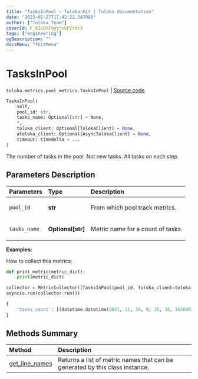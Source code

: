 ```yaml
---
title: "TasksInPool — Toloka-Kit | Toloka documentation"
date: "2023-02-27T17:42:22.347088"
author: ["Toloka Team"]
coverId: F_bIcOYF9yjrxkPZrXc3
tags: ["engineering"]
ogDescription: ""
docsMenu: "tkitMenu"
---
```


# TasksInPool
`toloka.metrics.pool_metrics.TasksInPool` | [Source code](https://github.com/Toloka/toloka-kit/blob/v1.1.4/src/metrics/pool_metrics.py#L295)

```python
TasksInPool(
    self,
    pool_id: str,
    tasks_name: Optional[str] = None,
    *,
    toloka_client: Optional[TolokaClient] = None,
    atoloka_client: Optional[AsyncTolokaClient] = None,
    timeout: timedelta = ...
)
```

The number of tasks in the pool. Not new tasks. All tasks on each step.

## Parameters Description

| Parameters | Type | Description |
| :----------| :----| :-----------|
`pool_id`|**str**|<p>From which pool track metrics.</p>
`tasks_name`|**Optional\[str\]**|<p>Metric name for a count of tasks.</p>

**Examples:**

How to collect this metrics:
```python
def print_metric(metric_dict):
    print(metric_dict)

collector = MetricCollector([TasksInPool(pool_id, toloka_client=toloka_client)], print_metric)
asyncio.run(collector.run())
```

```python
{
    'tasks_count': [(datetime.datetime(2021, 11, 18, 9, 36, 34, 163000), 40)],
}
```

## Methods Summary

| Method | Description |
| :------| :-----------|
[get_line_names](/docs/toloka-kit/reference/toloka.metrics.pool_metrics.TasksInPool.get_line_names)| Returns a list of metric names that can be generated by this class instance.